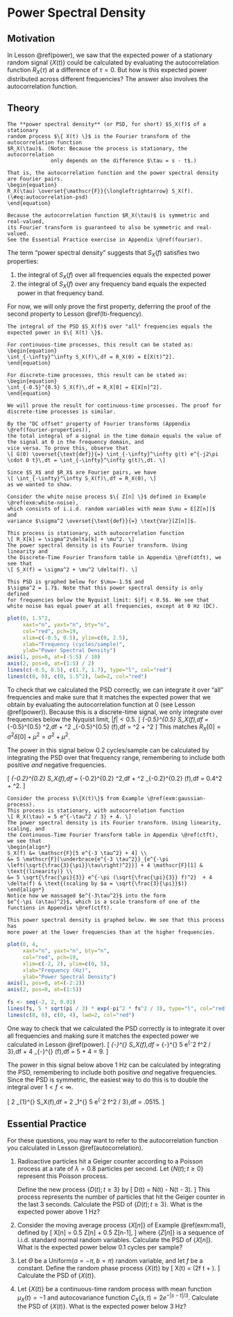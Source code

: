 # Power Spectral Density {#psd}

## Motivation {-}

In Lesson \@ref(power), we saw that the expected power of a stationary 
random signal $\{ X(t) \}$ could be calculated by evaluating the autocorrelation 
function $R_X(\tau)$ at a difference of $\tau = 0$. But how is this expected power 
distributed across different frequencies? The answer also involves the 
autocorrelation function.

## Theory {-}

```definition
The **power spectral density** (or PSD, for short) $S_X(f)$ of a stationary 
random process $\{ X(t) \}$ is the Fourier transform of the autocorrelation function 
$R_X(\tau)$. (Note: Because the process is stationary, the autocorrelation  
              only depends on the difference $\tau = s - t$.)

That is, the autocorrelation function and the power spectral density are Fourier pairs.
\begin{equation} 
R_X(\tau) \overset{\mathscr{F}}{\longleftrightarrow} S_X(f). 
(\#eq:autocorrelation-psd)
\end{equation}
  
Because the autocorrelation function $R_X(\tau)$ is symmetric and real-valued, 
its Fourier transform is guaranteed to also be symmetric and real-valued. 
See the Essential Practice exercise in Appendix \@ref(fourier).
```

The term "power spectral density" suggests that $S_X(f)$ satisfies two properties:

1. the integral of $S_X(f)$ over all frequencies equals the expected power
2. the integral of $S_X(f)$ over any frequency band equals the expected power in that frequency band.

For now, we will only prove the first property, deferring the proof of the second property to 
Lesson \@ref(lti-frequency).

```theorem
The integral of the PSD $S_X(f)$ over "all" frequencies equals the expected power in $\{ X(t) \}$.

For continuous-time processes, this result can be stated as:
\begin{equation} 
\int_{-\infty}^\infty S_X(f)\,df = R_X(0) = E[X(t)^2].
\end{equation}

For discrete-time processes, this result can be stated as:
\begin{equation} 
\int_{-0.5}^{0.5} S_X(f)\,df = R_X[0] = E[X[n]^2].
\end{equation}
```

```proof
We will prove the result for continuous-time processes. The proof for discrete-time processes is similar.

By the "DC offset" property of Fourier transforms (Appendix \@ref(fourier-properties)), 
the total integral of a signal in the time domain equals the value of the signal at 0 in the frequency domain, and 
vice versa. To prove this, observe that 
\[ G(0) \overset{\text{def}}{=} \int_{-\infty}^\infty g(t) e^{-j2\pi \cdot 0 t}\,dt = \int_{-\infty}^\infty g(t)\,dt. \]

Since $S_X$ and $R_X$ are Fourier pairs, we have
\[ \int_{-\infty}^\infty S_X(f)\,df = R_X(0), \]
as we wanted to show.
```

```example
Consider the white noise process $\{ Z[n] \}$ defined in Example \@ref(exm:white-noise), 
which consists of i.i.d. random variables with mean $\mu = E[Z[n]]$ and 
variance $\sigma^2 \overset{\text{def}}{=} \text{Var}[Z[n]]$. 

This process is stationary, with autocorrelation function 
\[ R_X[k] = \sigma^2\delta[k] + \mu^2. \]
The power spectral density is its Fourier transform. Using 
linearity and 
the Discrete-Time Fourier Transform table in Appendix \@ref(dtft), we see that 
\[ S_X(f) = \sigma^2 + \mu^2 \delta(f). \]

This PSD is graphed below for $\mu=-1.5$ and 
$\sigma^2 = 1.7$. Note that this power spectral density is only defined 
for frequencies below the Nyquist limit: $|f| < 0.5$. We see that 
white noise has equal power at all frequencies, except at 0 Hz (DC).
```

```r
plot(0, 1.5^2,
     xaxt="n", yaxt="n", bty="n",
     col="red", pch=19,
     xlim=c(-0.5, 0.5), ylim=c(0, 2.5),
     xlab="Frequency (cycles/sample)", 
     ylab="Power Spectral Density")
axis(1, pos=0, at=(-5:5) / 10)
axis(2, pos=0, at=(1:5) / 2)
lines(c(-0.5, 0.5), c(1.7, 1.7), type="l", col="red")
lines(c(0, 0), c(0, 1.5^2), lwd=2, col="red")
```

To check that we calculated the PSD correctly, we can integrate 
it over "all" frequencies and make sure that it matches the expected power 
that we obtain by evaluating the autocorrelation function at 0 (see Lesson \@ref(power)). Because this is a discrete-time signal, 
we only integrate over frequencies below the Nyquist limit, $|f| < 0.5$.
\[ \int_{-0.5}^{0.5} S_X(f)\,df = \int_{-0.5}^{0.5} \sigma^2\,df + \mu^2 \int_{-0.5}^{0.5} \delta(f)\,df = \sigma^2 + \mu^2  \]
This matches $R_X[0] = \sigma^2 \delta[0] + \mu^2 = \sigma^2 + \mu^2$.

The power in this signal below 0.2 cycles/sample can be calculated 
by integrating the PSD over that frequency range, remembering to include both 
positive _and_ negative frequencies.

\[ \int_{-0.2}^{0.2} S_X(f)\,df = \int_{-0.2}^{0.2} \sigma^2\,df + \mu^2 \int_{-0.2}^{0.2} \delta(f)\,df = 0.4\sigma^2 + \mu^2. \]

```example
Consider the process $\{X(t)\}$ from Example \@ref(exm:gaussian-process). 
This process is stationary, with autocorrelation function
\[ R_X(\tau) = 5 e^{-\tau^2 / 3} + 4. \]
The power spectral density is its Fourier transform. Using linearity, scaling, and 
the Continuous-Time Fourier Transform table in Appendix \@ref(ctft), we see that 
\begin{align*}
S_X(f) &= \mathscr{F}[5 e^{-3 \tau^2} + 4] \\
&= 5 \mathscr{F}[\underbrace{e^{-3 \tau^2}}_{e^{-\pi \left(\sqrt{\frac{3}{\pi}}\tau\right)^2}}] + 4 \mathscr{F}[1] & \text{(linearity)} \\
&= 5 \sqrt{\frac{\pi}{3}} e^{-\pi (\sqrt{\frac{\pi}{3}} f)^2}  + 4 \delta(f) & \text{(scaling by $a = \sqrt{\frac{3}{\pi}}$)}
\end{align*}
Notice how we massaged $e^{-3\tau^2}$ into the form 
$e^{-\pi (a\tau)^2}$, which is a scale transform of one of the 
functions in Appendix \@ref(ctft).

This power spectral density is graphed below. We see that this process has 
more power at the lower frequencies than at the higher frequencies.
```

```r
plot(0, 4,
     xaxt="n", yaxt="n", bty="n",
     col="red", pch=19,
     xlim=c(-2, 2), ylim=c(0, 5),
     xlab="Frequency (Hz)", 
     ylab="Power Spectral Density")
axis(1, pos=0, at=(-2:2))
axis(2, pos=0, at=(1:5))

fs <- seq(-2, 2, 0.01)
lines(fs, 5 * sqrt(pi / 3) * exp(-pi^2 * fs^2 / 3), type="l", col="red")
lines(c(0, 0), c(0, 4), lwd=2, col="red")
```

One way to check that we calculated the PSD correctly is to integrate 
it over all frequencies and making sure it matches the expected power 
we calculated in Lesson \@ref(power).
\[ \int_{-\infty}^{\infty} S_X(f)\,df = \int_{-\infty}^{\infty} 5 \sqrt{\frac{\pi}{3}} e^{-\pi^2 f^2 / 3}\,df + 4 \int_{-\infty}^{\infty} \delta(f)\,df = 5 + 4 = 9. \]

The power in this signal below above 1 Hz can be calculated 
by integrating the PSD, 
remembering to include both positive _and_ negative frequencies. Since the 
PSD is symmetric, the easiest way to do this is to double the integral over 
$1 < f < \infty$.

\[ 2 \int_{1}^{\infty} S_X(f)\,df = 2  \int_1^{\infty} 5 \sqrt{\frac{\pi}{3}} e^{-\pi^2 f^2 / 3}\,df = .0515. \]


## Essential Practice {-}

For these questions, you may want to refer to the autocorrelation function 
you calculated in Lesson \@ref(autocorrelation).

1. Radioactive particles hit a Geiger counter according to a Poisson process 
at a rate of $\lambda=0.8$ particles per second. Let $\{ N(t); t \geq 0 \}$ represent this Poisson process.

    Define the new process $\{ D(t); t \geq 3 \}$ by 
    \[ D(t) = N(t) - N(t - 3). \]
    This process represents the number of particles that hit the Geiger counter in the 
    last 3 seconds. Calculate the PSD of $\{ D(t); t \geq 3 \}$. What is the 
    expected power above 1 Hz?
 
2. Consider the moving average process $\{ X[n] \}$ of Example \@ref(exm:ma1), defined by 
\[ X[n] = 0.5 Z[n] + 0.5 Z[n-1], \]
where $\{ Z[n] \}$ is a sequence of i.i.d. standard normal random variables. 
Calculate the PSD of $\{ X[n] \}$. What is the expected power below 0.1 cycles per 
sample?
    
3. Let $\Theta$ be a $\text{Uniform}(a=-\pi, b=\pi)$ random variable, and let $f$ be a constant. Define the random phase process $\{ X(t) \}$ by
\[ X(t) = \cos(2\pi f t + \Theta). \]
Calculate the PSD of $\{ X(t) \}$.

4. Let $\{ X(t) \}$ be a continuous-time random process with mean function 
$\mu_X(t) = -1$ and autocovariance function $C_X(s, t) = 2e^{-|s - t|/3}$. 
Calculate the PSD of $\{ X(t) \}$. What is the expected power below 3 Hz?
